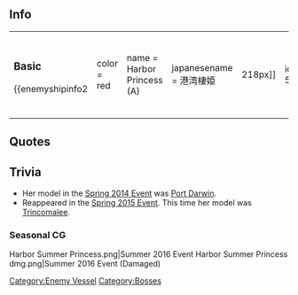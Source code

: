 ==Info==
{|
|
===Basic===
{{enemyshipinfo2
|color = red
|name = Harbor Princess (A)
|japanesename = 港湾棲姫
|image = [[File:573.png|218px]]
|id = 573
|class = Abyssal
|type = Installation
|hp = 380
|firepower = 100
|armor = 135
|torpedo = 0
|evasion = 1
|AA = 150
|aircraft = 320
|ASW = 0
|LOS = 100
|luck = 20
|time = unbuildable
|speed = N/A
|range = Medium
|slot = 4
|slot1=[[List of equipment used by the enemy|Abyssal Fighter Mk.III]]
|slot2=[[List of equipment used by the enemy|Abyssal Dive Bomber Mk.II]]
|slot3=[[List of equipment used by the enemy|Abyssal Torpedo Bomber Mk.II]]
|slot4=[[List of equipment used by the enemy|Abyssal Torpedo Bomber Mk.II]]
|space1=80
|space2=80
|space3=80
|space4=80}}
| style="width:50px;" |
|

===Stronger Variant (As seen in 4-5)===
{{enemyshipinfo2
|color = red
|name = Harbor Princess (B)
|japanesename = 港湾棲姫
|image = [[File:Harbor_Princess_613.png|190px]]
|id = 613
|class = Abyssal
|type = Installation
|hp = 490
|firepower = 180
|armor = 177
|torpedo = 0
|evasion = 1
|AA = 170
|aircraft = 180
|ASW = 0
|LOS = 
|luck = 65
|time = unbuildable
|speed = N/A
|range = Medium
|slot = 4
|slot1= [[List_of_equipment_used_by_the_enemy|15inch Fortress Cannon]]
|slot2= [[List_of_equipment_used_by_the_enemy|15inch Fortress Cannon]]
|slot3= [[List_of_equipment_used_by_the_enemy|Deteriorated AP Shell]]
|slot4= [[List_of_equipment_used_by_the_enemy|Abyssal Avenger Torpedo Bomber]]
|space1= -
|space2= -
|space3= -
|space4= 180}}
|}

==Quotes==
{{Abyssquote
| 開幕前=クルナ…ト……イッテイル…ノニ……
| EN1=I told you... not to come... any... closer...
| Note1=
| 砲撃=ナニモ…ナニモ…ワカッテイナイ…
| EN0=You don't understand... anything... at all...
| Note0=
| 被弾=None
| EN2=
| Note2=
| 昼戦終了時=イツカハ…ワタシタチモ…カエレ(ル)…
| EN3=Someday... we too.. will come back...
| Note3=
|Clip1 = {{Audio|file=Harbour Hime Intro.ogg}}
|Clip0 = {{Audio|file=Harbour Hime Attack.ogg}}
|Clip3 = {{Audio|file=Harbour Hime Destroyed.ogg}}}}
==Trivia==
* Her model in the [[Spring 2014 Event]] was [http://en.wikipedia.org/wiki/Bombing_of_Darwin Port Darwin].
* Reappeared in the [[Spring 2015 Event]]. This time her model was [http://en.wikipedia.org/wiki/Trincomalee Trincomalee].
{{Installation}}

===Seasonal CG===
<gallery>
Harbor Summer Princess.png|Summer 2016 Event
Harbor Summer Princess dmg.png|Summer 2016 Event (Damaged)
</gallery>

{{Enemyshiplist}}
[[Category:Enemy Vessel]]
[[Category:Bosses]]
